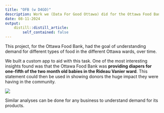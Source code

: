 ```yaml
---
title: "OFB (w D4GO)"
description: Work we (Data For Good Ottawa) did for the Ottawa Food Bank
date: 08-11-2024
output:
    distill::distill_article:
        self_contained: false
---
```


This project, for the Ottawa Food Bank, had the goal of understanding demand for different types of food in the different Ottawa wards, over time. 

We built a custom app to aid with this task. One of the most interesting insights found was that the Ottawa Food Bank was **providing diapers for one-fifth of the two month old babies in the Rideau Vanier ward**. This statement could then be used in showing donors the huge impact they were having in the community.


![](Screenshot.png)

Similar analyses can be done for any business to understand demand for its products.

